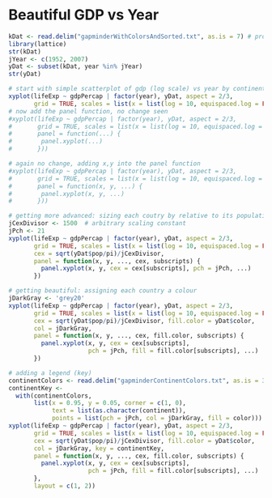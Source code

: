 Beautiful GDP vs Year
============================

```r
kDat <- read.delim("gapminderWithColorsAndSorted.txt", as.is = 7) # protect colour
library(lattice)
str(kDat)
jYear <- c(1952, 2007)
yDat <- subset(kDat, year %in% jYear)
str(yDat)

# start with simple scatterplot of gdp (log scale) vs year by continent
xyplot(lifeExp ~ gdpPercap | factor(year), yDat, aspect = 2/3,
       grid = TRUE, scales = list(x = list(log = 10, equispaced.log = FALSE)))
# now add the panel function, no change seen
#xyplot(lifeExp ~ gdpPercap | factor(year), yDat, aspect = 2/3,
#       grid = TRUE, scales = list(x = list(log = 10, equispaced.log = FALSE),
#       panel = function(...) {
#        panel.xyplot(...)
#       }))

# again no change, adding x,y into the panel function
#xyplot(lifeExp ~ gdpPercap | factor(year), yDat, aspect = 2/3,
#       grid = TRUE, scales = list(x = list(log = 10, equispaced.log = FALSE),
#       panel = function(x, y, ...) {
#        panel.xyplot(x, y, ...)
#       }))

# getting more advanced: sizing each coutry by relative to its population
jCexDivisor <- 1500  # arbitrary scaling constant
jPch <- 21
xyplot(lifeExp ~ gdpPercap | factor(year), yDat, aspect = 2/3,
       grid = TRUE, scales = list(x = list(log = 10, equispaced.log = FALSE)),
       cex = sqrt(yDat$pop/pi)/jCexDivisor, 
       panel = function(x, y, ..., cex, subscripts) {
         panel.xyplot(x, y, cex = cex[subscripts], pch = jPch, ...)
       })

# getting beautiful: assigning each country a colour
jDarkGray <- 'grey20'
xyplot(lifeExp ~ gdpPercap | factor(year), yDat, aspect = 2/3,
       grid = TRUE, scales = list(x = list(log = 10, equispaced.log = FALSE)),
       cex = sqrt(yDat$pop/pi)/jCexDivisor, fill.color = yDat$color,
       col = jDarkGray,
       panel = function(x, y, ..., cex, fill.color, subscripts) {
         panel.xyplot(x, y, cex = cex[subscripts],
                      pch = jPch, fill = fill.color[subscripts], ...)
       })

# adding a legend (key)
continentColors <- read.delim("gapminderContinentColors.txt", as.is = 3) # protect colour
continentKey <-
  with(continentColors,
       list(x = 0.95, y = 0.05, corner = c(1, 0),
            text = list(as.character(continent)),
            points = list(pch = jPch, col = jDarkGray, fill = color)))
xyplot(lifeExp ~ gdpPercap | factor(year), yDat, aspect = 2/3,
       grid = TRUE, scales = list(x = list(log = 10, equispaced.log = FALSE)),
       cex = sqrt(yDat$pop/pi)/jCexDivisor, fill.color = yDat$color,
       col = jDarkGray, key = continentKey,
       panel = function(x, y, ..., cex, fill.color, subscripts) {
         panel.xyplot(x, y, cex = cex[subscripts],
                      pch = jPch, fill = fill.color[subscripts], ...)
       },
       layout = c(1, 2))
```

